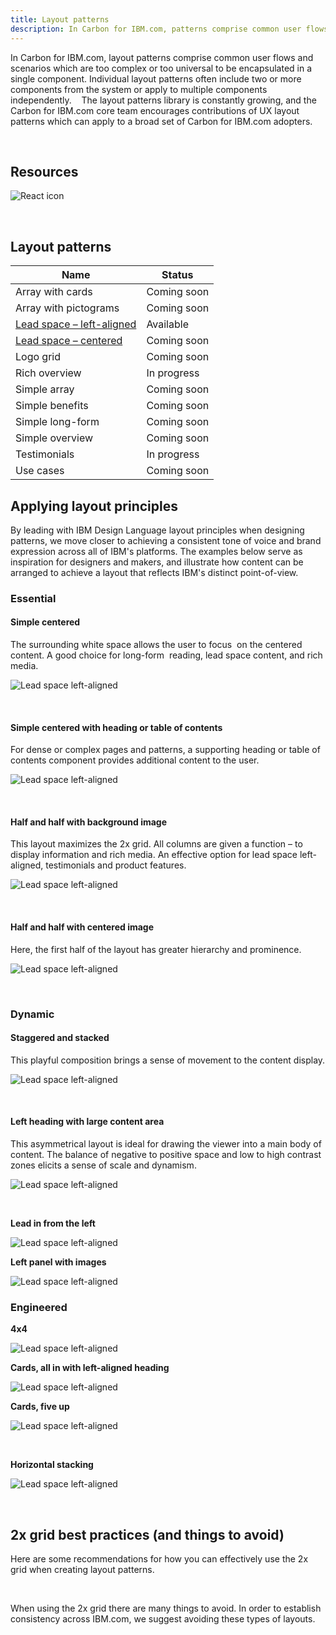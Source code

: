 ```yaml
---
title: Layout patterns
description: In Carbon for IBM.com, patterns comprise common user flows and scenarios which are too complex or too universal to be encapsulated in a single component.
---
```


<PageDescription>

In Carbon for IBM.com, layout patterns comprise common user flows and scenarios which are too complex or too universal to be encapsulated in a single component. Individual layout patterns often include two or more components from the system or apply to multiple components independently. 
 
The layout patterns library is constantly growing, and the Carbon for IBM.com core team encourages contributions of UX layout patterns which can apply to a broad set of Carbon for IBM.com adopters. 

</PageDescription>

<br />

## Resources

<Row className="resource-card-group">
<Column colMd={4} colLg={4} noGutterSm>
    <ResourceCard
      subTitle="IBM.com Pattern React Storybook (experimental)"
      aspectRatio="2:1"
      actionIcon="arrowRight"
      href="https://ibmdotcom-patterns-react-experimental.netlify.com/?path=/story/*"
      >

![React icon](../../images/icon/react-icon.svg)
 
</ResourceCard>
</Column>
</Row>

<br/>

## Layout patterns

| Name              | Status                                                                                                             |
 | ---------------------------------------------- | ------------------------------------------------------------------------------------------------------------ |
| Array with cards     | Coming soon |
| Array with pictograms | Coming soon |
| [Lead space – left-aligned](/patterns/leadspace) | Available |
| [Lead space – centered](/patterns/leadspace) | Coming soon |
| Logo grid | Coming soon |
| Rich overview | In progress |
| Simple array | Coming soon |
| Simple benefits | Coming soon |
| Simple long-form | Coming soon |
| Simple overview | Coming soon |
| Testimonials | In progress |
| Use cases | Coming soon |

## Applying layout principles

By leading with IBM Design Language layout principles when designing patterns, we move closer to achieving a consistent tone of voice and brand expression across all of IBM's platforms. The examples below serve as inspiration for designers and makers, and illustrate how content can be arranged to achieve a layout that reflects IBM's distinct point-of-view.

### Essential

#### Simple centered
The surrounding white space allows the user to focus  on the centered content. A good choice for long-form  reading, lead space content, and rich media.

![Lead space left-aligned](../../images/pattern/overview/Patterns_Essential_SimpleCentered.png)

<br/>

#### Simple centered with heading or table of contents
For dense or complex pages and patterns, a supporting heading or table of contents component provides additional content to the user.

![Lead space left-aligned](../../images/pattern/overview/Patterns_Essential_SimpleCenteredWithLeft.png)

<br/>

#### Half and half with background image
This layout maximizes the 2x grid. All columns are given a function – to display information and rich media. An effective option for lead space left-aligned, testimonials and product features.

![Lead space left-aligned](../../images/pattern/overview/Patterns_Essential_HalfAndHalf.png)

<br/>

#### Half and half with centered image
Here, the first half of the layout has greater hierarchy and prominence.

![Lead space left-aligned](../../images/pattern/overview/Patterns_Essential_HalfAndHalf2.png)

<br/>

### Dynamic

#### Staggered and stacked
This playful composition brings a sense of movement to the content display.

![Lead space left-aligned](../../images/pattern/overview/Patterns_Dynamic_StaggeredAndStacked2.png)

<br/>

#### Left heading with large content area
This asymmetrical layout is ideal for drawing the viewer into a main body of content. The balance of negative to positive space and low to high contrast zones elicits a sense of scale and dynamism. 

![Lead space left-aligned](../../images/pattern/overview/Patterns_Dynamic_LeftHeadingWithLargeContentArea.png)

<br/>

**Lead in from the left**

![Lead space left-aligned](../../images/pattern/overview/Patterns_Dynamic_LeadInFromTheLeft.png)
<br/>

**Left panel with images**

![Lead space left-aligned](../../images/pattern/overview/Patterns_Dynamic_LeftPanelWithImages.png)
<br/>

### Engineered

**4x4**

![Lead space left-aligned](../../images/pattern/overview/Patterns_Engineered_4x4.png)
<br/>

**Cards, all in with left-aligned heading**

![Lead space left-aligned](../../images/pattern/overview/Patterns_Engineered_CardsAll_In.png)
<br/>

**Cards, five up**

![Lead space left-aligned](../../images/pattern/overview/Patterns_Engineered_5Up.png)

<br/>

**Horizontal stacking**

![Lead space left-aligned](../../images/pattern/overview/Patterns_Engineered_HorizontalStacking.png)

<br/>

## 2x grid best practices (and things to avoid)
Here are some recommendations for how you can effectively use the 2x grid when creating layout patterns.

<br/>

When using the 2x grid there are many things to avoid. In order to establish consistency across IBM.com, we suggest avoiding these types of layouts.






